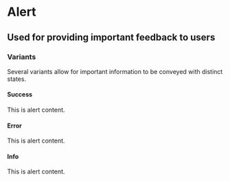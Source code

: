 
<Meta title="Alert" component={Alert} />

# Alert

## Used for providing important feedback to users

### Variants

Several variants allow for important information to be conveyed with distinct states.

#### Success

<Preview>
  <Story name="success variant">
    <Alert heading="Success Alert" variant="success">
      <p>This is alert content.</p>
    </Alert>
  </Story>
</Preview>

#### Error

<Preview>
  <Story name="error variant">
    <Alert heading="Error Alert" variant="error">
      <p>This is alert content.</p>
    </Alert>
  </Story>
</Preview>

#### Info

<Preview>
  <Story name="info variant">
    <Alert heading="Info Alert" variant="info">
      <p>This is alert content.</p>
    </Alert>
  </Story>
</Preview>
